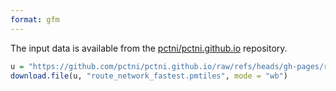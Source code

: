 ```yaml
---
format: gfm
---
```


The input data is available from the [pctni/pctni.github.io](https://pctni.github.io/pctni/) repository.


```r
u = "https://github.com/pctni/pctni.github.io/raw/refs/heads/gh-pages/route_network_fastest_2025-07.pmtiles"
download.file(u, "route_network_fastest.pmtiles", mode = "wb")
```